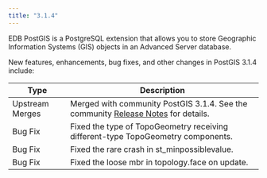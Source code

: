 ```yaml
---
title: "3.1.4"
---
```

EDB PostGIS is a PostgreSQL extension that allows you to store Geographic Information Systems (GIS) objects in an Advanced Server database.

New features, enhancements, bug fixes, and other changes in PostGIS 3.1.4 include:

| Type            | Description                                                                                                                                      |
| --------------- | ------------------------------------------------------------------------------------------------------------------------------------------------ |
| Upstream Merges | Merged with community PostGIS 3.1.4. See the community [Release Notes](https://postgis.net/docs/manual-3.1/release_notes.html#idm41899) for details. |
| Bug Fix         | Fixed the type of TopoGeometry receiving different-type TopoGeometry components.                                                                 |
| Bug Fix         | Fixed the rare crash in st_minpossiblevalue.                                                                                                     |
| Bug Fix         | Fixed the loose mbr in topology.face on update.                                                                                                  |